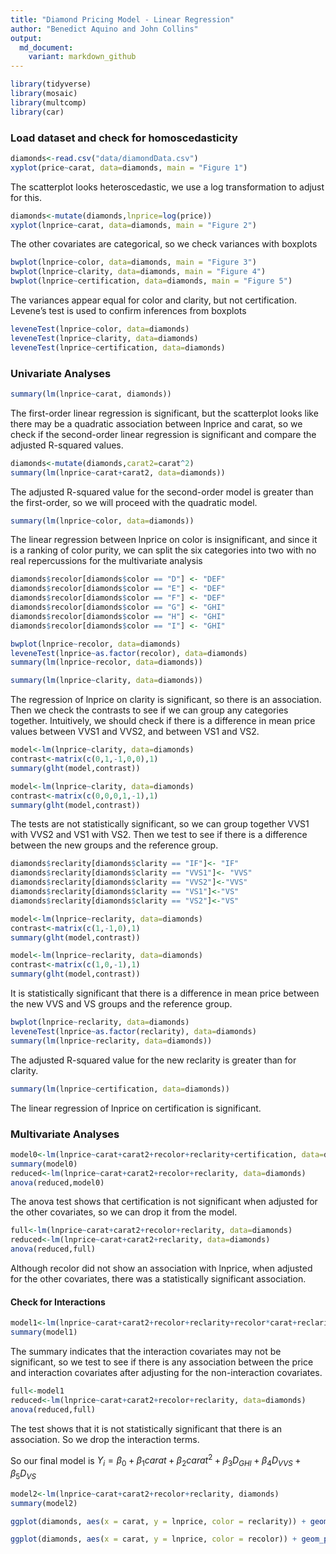 ```yaml
---
title: "Diamond Pricing Model - Linear Regression"
author: "Benedict Aquino and John Collins"
output:
  md_document:
    variant: markdown_github
---
```

```r
library(tidyverse)
library(mosaic)
library(multcomp)
library(car)
```
### Load dataset and check for homoscedasticity

```r
diamonds<-read.csv("data/diamondData.csv")
xyplot(price~carat, data=diamonds, main = "Figure 1")    
```

The scatterplot looks heteroscedastic, we use a log transformation to adjust for this.

```r
diamonds<-mutate(diamonds,lnprice=log(price)) 
xyplot(lnprice~carat, data=diamonds, main = "Figure 2")
```

The other covariates are categorical, so we check variances with boxplots

```r
bwplot(lnprice~color, data=diamonds, main = "Figure 3")         
bwplot(lnprice~clarity, data=diamonds, main = "Figure 4")       
bwplot(lnprice~certification, data=diamonds, main = "Figure 5")
```

The variances appear equal for color and clarity, but not certification.
Levene's test is used to confirm inferences from boxplots
```r
leveneTest(lnprice~color, data=diamonds)    
leveneTest(lnprice~clarity, data=diamonds)  
leveneTest(lnprice~certification, data=diamonds)
```

### Univariate Analyses

```r
summary(lm(lnprice~carat, diamonds))
```

The first-order linear regression is significant, but the scatterplot looks like there may be a quadratic association between lnprice and carat, so we check if the second-order linear regression is significant and compare the adjusted R-squared values.

```r
diamonds<-mutate(diamonds,carat2=carat^2)
summary(lm(lnprice~carat+carat2, data=diamonds))
```

The adjusted R-squared value for the second-order model is greater than the first-order, so we will proceed with the quadratic model.


```r
summary(lm(lnprice~color, data=diamonds))
```

The linear regression between lnprice on color is insignificant, and since it is a ranking of color purity, we can split the six categories into two with no real repercussions for the multivariate analysis

```r
diamonds$recolor[diamonds$color == "D"] <- "DEF"
diamonds$recolor[diamonds$color == "E"] <- "DEF"
diamonds$recolor[diamonds$color == "F"] <- "DEF"
diamonds$recolor[diamonds$color == "G"] <- "GHI"
diamonds$recolor[diamonds$color == "H"] <- "GHI"
diamonds$recolor[diamonds$color == "I"] <- "GHI"
```

```r
bwplot(lnprice~recolor, data=diamonds)
leveneTest(lnprice~as.factor(recolor), data=diamonds)
summary(lm(lnprice~recolor, data=diamonds))
```

```r
summary(lm(lnprice~clarity, data=diamonds))
```

The regression of lnprice on clarity is significant, so there is an association. Then we check the contrasts to see if we can group any categories together. Intuitively, we should check if there is a difference in mean price values between VVS1 and VVS2, and between VS1 and VS2. 

```r
model<-lm(lnprice~clarity, data=diamonds)
contrast<-matrix(c(0,1,-1,0,0),1)
summary(glht(model,contrast))

model<-lm(lnprice~clarity, data=diamonds)
contrast<-matrix(c(0,0,0,1,-1),1)
summary(glht(model,contrast))
```

The tests are not statistically significant, so we can group together VVS1 with VVS2 and VS1 with VS2. Then we test to see if there is a difference between the new groups and the reference group.

```r
diamonds$reclarity[diamonds$clarity == "IF"]<- "IF"
diamonds$reclarity[diamonds$clarity == "VVS1"]<- "VVS"
diamonds$reclarity[diamonds$clarity == "VVS2"]<-"VVS"
diamonds$reclarity[diamonds$clarity == "VS1"]<-"VS"
diamonds$reclarity[diamonds$clarity == "VS2"]<-"VS"

model<-lm(lnprice~reclarity, data=diamonds)
contrast<-matrix(c(1,-1,0),1)
summary(glht(model,contrast))

model<-lm(lnprice~reclarity, data=diamonds)
contrast<-matrix(c(1,0,-1),1)
summary(glht(model,contrast))
```

It is statistically significant that there is a difference in mean price between the new VVS and VS groups and the reference group.

```r
bwplot(lnprice~reclarity, data=diamonds)
leveneTest(lnprice~as.factor(reclarity), data=diamonds)
summary(lm(lnprice~reclarity, data=diamonds))
```

The adjusted R-squared value for the new reclarity is greater than for clarity.

```r
summary(lm(lnprice~certification, data=diamonds))
```

The linear regression of lnprice on certification is significant.

### Multivariate Analyses

```r
model0<-lm(lnprice~carat+carat2+recolor+reclarity+certification, data=diamonds)
summary(model0)
reduced<-lm(lnprice~carat+carat2+recolor+reclarity, data=diamonds)
anova(reduced,model0)
```

The anova test shows that certification is not significant when adjusted for the other covariates, so we can drop it from the model.


```r
full<-lm(lnprice~carat+carat2+recolor+reclarity, data=diamonds)
reduced<-lm(lnprice~carat+carat2+reclarity, data=diamonds)
anova(reduced,full)
```

Although recolor did not show an association with lnprice, when adjusted for the other covariates, there was a statistically significant association.

#### Check for Interactions

```r
model1<-lm(lnprice~carat+carat2+recolor+reclarity+recolor*carat+reclarity*carat, diamonds)
summary(model1)
```

The summary indicates that the interaction covariates may not be significant, so we test to see if there is any association between the price and interaction covariates after adjusting for the non-interaction covariates.

```r
full<-model1
reduced<-lm(lnprice~carat+carat2+recolor+reclarity, data=diamonds)
anova(reduced,full)
```

The test shows that it is not statistically significant that there is an association. So we drop the interaction terms.

So our final model is $Y_{i} = \beta_{0} + \beta_{1}carat + \beta_{2}carat^2 + \beta_{3}D_{GHI} + \beta_{4}D_{VVS} + \beta_{5}D_{VS}$

```r
model2<-lm(lnprice~carat+carat2+recolor+reclarity, diamonds)
summary(model2)
```

```r
ggplot(diamonds, aes(x = carat, y = lnprice, color = reclarity)) + geom_point()  + stat_smooth(method = "lm", formula = y ~ poly(x, 2), size = 1) + ggtitle('Diamond Price  v. Carat by Clarity')

ggplot(diamonds, aes(x = carat, y = lnprice, color = recolor)) + geom_point()  + stat_smooth(method = "lm", formula = y ~ poly(x, 2), size = 1) + ggtitle('Diamond Price  v. Carat by Color')
```
